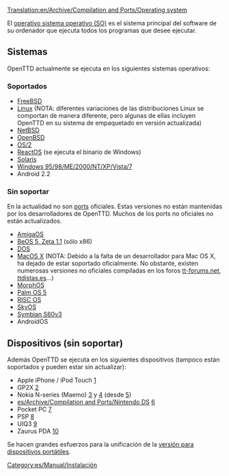 [[Translation:en/Archive/Compilation and Ports/Operating system]]

El [https://www.wikipedia.org/wiki/es:Sistema operativo sistema operativo (SO)] es el sistema principal del software de su ordenador que ejecuta todos los programas que desee ejecutar.
== Sistemas ==
OpenTTD actualmente se ejecuta en los siguientes sistemas operativos:

===Soportados===
* [http://www.freshports.org/games/openttd/ FreeBSD]
* [http://sourceforge.net/project/showfiles.php?group_id=103924&package_id=111717 Linux] (NOTA: diferentes variaciones de las distribuciones Linux se comportan de manera diferente, pero algunas de ellas incluyen OpenTTD en su sistema de empaquetado en versión actualizada)
* [http://riksun.riken.go.jp/pub/pub/NetBSD/NetBSD-current/pkgsrc/games/openttd/ NetBSD]
* [http://www.openbsd.org/cgi-bin/cvsweb/ports/games/openttd/ OpenBSD]
* [http://sourceforge.net/project/showfiles.php?group_id=103924&package_id=111717 OS/2]
* [http://reactosde.re.funpic.de/catappdetail.php?cat=Games&appnr=146 ReactOS] (se ejecuta el binario de Windows)
* [http://www.softagalleria.net/openttd-solaris.php Solaris]
* [http://sourceforge.net/project/showfiles.php?group_id=103924&package_id=111717 Windows 95/98/ME/2000/NT/XP/Vista/7]
* Android 2.2

===Sin soportar===
En la actualidad no son [https://www.wikipedia.org/wiki/es:ports ports] oficiales. Estas versiones no están mantenidas por los desarrolladores de OpenTTD. Muchos de los ports no oficiales no están actualizados.
* [http://www.os4depot.net/index.php?function=showfile&file=game/strategy/openttd.lha AmigaOS]
* [http://bebits.com/app/3810 BeOS 5, Zeta 1.1] (sólo x86)
* [[es/Archive/Compilation and Ports/OpenTTD DOS|DOS]]
* [http://sourceforge.net/project/showfiles.php?group_id=103924&package_id=111717 MacOS X] (NOTA: Debido a la falta de un desarrollador para Mac OS X, ha dejado de estar soportado oficialmente. No obstante, existen numerosas versiones no oficiales compiladas en los foros  [http://www.tt-forums.net/viewtopic.php?f=29&t=48329 tt-forums.net], [http://ttdistas.es/descargas ttdistas.es]...)
* [http://sourceforge.net/project/showfiles.php?group_id=103924&package_id=111717 MorphOS]
* [http://www.esoftinteractive.com/openttd.html Palm OS 5]
* [http://www.riscos.info/index.php/OpenTTD RISC OS]
* [http://www.tt-forums.net/viewtopic.php?t=8107 SkyOS]
* [http://www.tt-forums.net/viewtopic.php?f=33&t=35942&st=0&sk=t&sd=a Symbian S60v3]
* AndroidOS

==Dispositivos (sin soportar)==
Además OpenTTD se ejecuta en los siguientes dispositivos (tampoco están soportados y pueden estar sin actualizar):
* Apple iPhone / iPod Touch [http://www.zodttd.com/wiki/index.php/OpenTTD.app]
* GP2X [http://wiki.gp2x.org/wiki/OpenTTD]
* Nokia N-series (Maemo) [http://myy.haaga-helia.fi/~a0702483/maemo/] y [http://www.tt-forums.net/viewtopic.php?f=33&t=36042] (desde [http://openttd.toimii.net/maemo/])
* [[es/Archive/Compilation and Ports/Nintendo DS]] [http://www.tt-forums.net/viewtopic.php?f=33&t=35306]
* Pocket PC [http://www.esoftinteractive.com/openttd.html]
* PSP [http://openttd.pc-workshop.da.ru/]
* UIQ3 [http://my-symbian.com/forum/viewtopic.php?t=30981]
* Zaurus PDA [http://zsi2.stonekeep.com/index.php?v=d&a=2127]

Se hacen grandes esfuerzos para la unificación de la [[es/Archive/Compilation and Ports/Versión para dispositivos portátiles|versión para dispositivos portátiles]].


[[Category:es/Manual/Instalación]]
